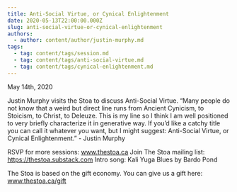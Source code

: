 ```yaml
---
title: Anti-Social Virtue, or Cynical Enlightenment
date: 2020-05-13T22:00:00.000Z
slug: anti-social-virtue-or-cynical-enlightenment
authors:
  - author: content/author/justin-murphy.md
tags:
  - tag: content/tags/session.md
  - tag: content/tags/anti-social-virtue.md
  - tag: content/tags/cynical-enlightenment.md
---
```


May 14th, 2020

Justin Murphy visits the Stoa to discuss Anti-Social Virtue. “Many people do not know that a weird but direct line runs from Ancient Cynicism, to Stoicism, to Christ, to Deleuze. This is my line so I think I am well positioned to very briefly characterize it in generative way. If you’d like a catchy title you can call it whatever you want, but I might suggest: Anti-Social Virtue, or Cynical Enlightenment.” - Justin Murphy

RSVP for more sessions: www.thestoa.ca
Join The Stoa mailing list: https://thestoa.substack.com
Intro song: Kali Yuga Blues by Bardo Pond

The Stoa is based on the gift economy. You can give us a gift here: www.thestoa.ca/gift
